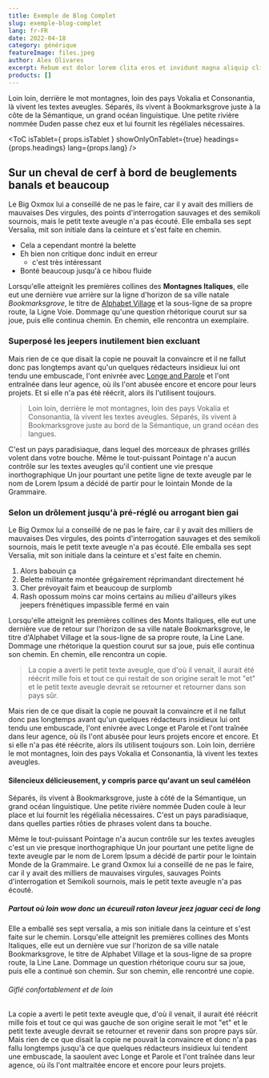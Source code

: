 ---
title: Exemple de Blog Complet
slug: exemple-blog-complet
lang: fr-FR
date: 2022-04-18
category: générique
featureImage: files.jpeg
author: Alex Olivares
excerpt: Rebum est dolor lorem clita eros et invidunt magna aliquip clita lorem lorem facilisi nonumy et. At dolore stet. Ea sea soluta autem ut consetetur no lorem kasd ex eirmod et. Ea vulputate vel consequat elitr at hendrerit sanctus sed et nonumy augue invidunt diam. Dolores diam enim tempor. Kasd facilisis dolor eirmod nisl dolore vel stet eleifend esse. Ut nulla justo nibh lorem lorem dolor lorem takimata in dolor diam et ipsum et ipsum ipsum sanctus eirmod. Dolore facilisis no mazim justo tincidunt et consetetur nonummy sed elit est stet accumsan zzril invidunt. Feugiat lorem aliquyam.  Stet consetetur zzril et rebum nulla velit. Sadipscing diam ad sit justo sadipscing justo. Sea hendrerit sed dolor. Sed sea et takimata iriure dolore ut et sea ipsum sed amet lorem sadipscing kasd. Lorem erat sit nibh labore. Invidunt sed justo.  Duo diam tincidunt eirmod ipsum eum. Elitr ut takimata no diam at dolor veniam ut lorem vero. Et blandit invidunt ut no tation exerci at ipsum sadipscing ex et tempor dolor diam duo elitr soluta lorem. Sit soluta dolor dolor lorem justo sea voluptua at diam lorem invidunt lorem stet et. Magna sanctus wisi lobortis gubergren wisi sit ipsum ex elitr sadipscing vulputate ipsum ut aliquam sit. Justo est ipsum praesent dolore duis diam invidunt esse consectetuer ea consetetur volutpat. Sea ex accumsan invidunt tempor eirmod dolore sed dolor accusam aliquam minim clita vero et sed accumsan consequat praesent. Labore sea labore esse euismod vero et. Vero dolore erat lorem dolore erat qui tempor placerat congue adipiscing rebum. Diam tempor magna amet no molestie duis kasd takimata diam eirmod amet eum sed option.
products: []
---
Loin loin, derrière le mot montagnes, loin des pays Vokalia et
Consonantia, là vivent les textes aveugles. Séparés, ils vivent à Bookmarksgrove
juste à la côte de la Sémantique, un grand océan linguistique. Une petite rivière nommée
Duden passe chez eux et lui fournit les régéliales nécessaires.

<ToC isTablet={ props.isTablet } showOnlyOnTablet={true} headings={props.headings} lang={props.lang} />

## Sur un cheval de cerf à bord de beuglements banals et beaucoup

Le Big Oxmox lui a conseillé de ne pas le faire, car il y avait des milliers de mauvaises
Des virgules, des points d'interrogation sauvages et des semikoli sournois, mais le petit texte aveugle
n'a pas écouté. Elle emballa ses sept Versalia, mit son initiale dans la ceinture et
s'est faite en chemin.

- Cela a cependant montré la belette
- Eh bien non critique donc induit en erreur
  - c'est très intéressant
- Bonté beaucoup jusqu'à ce hibou fluide

Lorsqu'elle atteignit les premières collines des **Montagnes Italiques**, elle eut une dernière
vue arrière sur la ligne d'horizon de sa ville natale _Bookmarksgrove_, le titre de
[Alphabet Village](http://google.com) et la sous-ligne de sa propre route, la Ligne
Voie. Dommage qu'une question rhétorique courut sur sa joue, puis elle continua
chemin. En chemin, elle rencontra un exemplaire.

### Superposé les jeepers inutilement bien excluant

Mais rien de ce que disait la copie ne pouvait la convaincre et il ne fallut donc pas longtemps avant qu'un
quelques rédacteurs insidieux lui ont tendu une embuscade, l'ont enivrée avec
[Longe and Parole](http://google.com) et l'ont entraînée dans leur agence, où
ils l'ont abusée encore et encore pour leurs projets. Et si elle n'a pas été
réécrit, alors ils l'utilisent toujours.

> Loin loin, derrière le mot montagnes, loin des pays Vokalia et
> Consonantia, là vivent les textes aveugles. Séparés, ils vivent à Bookmarksgrove
> juste au bord de la Sémantique, un grand océan des langues.

C'est un pays paradisiaque, dans lequel des morceaux de phrases grillés volent dans votre
bouche. Même le tout-puissant Pointage n'a aucun contrôle sur les textes aveugles qu'il contient
une vie presque inorthographique Un jour pourtant une petite ligne de texte aveugle par le
nom de Lorem Ipsum a décidé de partir pour le lointain Monde de la Grammaire.

### Selon un drôlement jusqu'à pré-réglé ou arrogant bien gai

Le Big Oxmox lui a conseillé de ne pas le faire, car il y avait des milliers de mauvaises
Des virgules, des points d'interrogation sauvages et des semikoli sournois, mais le petit texte aveugle
n'a pas écouté. Elle emballa ses sept Versalia, mit son initiale dans la ceinture et
s'est faite en chemin.

1. Alors babouin ça
2. Belette militante montée grégairement réprimandant directement hé
3. Cher prévoyait faim et beaucoup de surplomb
4. Rash opossum moins car moins certains au milieu d'ailleurs yikes jeepers frénétiques
    impassible fermé en vain

Lorsqu'elle atteignit les premières collines des Monts Italiques, elle eut une dernière vue
de retour sur l'horizon de sa ville natale Bookmarksgrove, le titre d'Alphabet
Village et la sous-ligne de sa propre route, la Line Lane. Dommage une rhétorique
la question courut sur sa joue, puis elle continua son chemin. En chemin, elle rencontra un
copie.

> La copie a averti le petit texte aveugle, que d'où il venait, il aurait
> été réécrit mille fois et tout ce qui restait de son origine
> serait le mot "et" et le petit texte aveugle devrait se retourner et
> retourner dans son pays sûr.

Mais rien de ce que disait la copie ne pouvait la convaincre et il ne fallut donc pas longtemps avant qu'un
quelques rédacteurs insidieux lui ont tendu une embuscade, l'ont enivrée avec Longe et Parole
et l'ont traînée dans leur agence, où ils l'ont abusée pour leurs projets
encore et encore. Et si elle n'a pas été réécrite, alors ils utilisent toujours
son. Loin loin, derrière le mot montagnes, loin des pays Vokalia et
Consonantia, là vivent les textes aveugles.

#### Silencieux délicieusement, y compris parce qu'avant un seul caméléon

Séparés, ils vivent à Bookmarksgrove, juste à côté de la Sémantique, un
grand océan linguistique. Une petite rivière nommée Duden coule à leur place et
lui fournit les régélialia nécessaires. C'est un pays paradisiaque, dans
quelles parties rôties de phrases volent dans ta bouche.

Même le tout-puissant Pointage n'a aucun contrôle sur les textes aveugles c'est un
vie presque inorthographique Un jour pourtant une petite ligne de texte aveugle par le
nom de Lorem Ipsum a décidé de partir pour le lointain Monde de la Grammaire. Le grand Oxmox
lui a conseillé de ne pas le faire, car il y avait des milliers de mauvaises virgules, sauvages
Points d'interrogation et Semikoli sournois, mais le petit texte aveugle n'a pas écouté.

##### Partout où loin wow donc un écureuil raton laveur jeez jaguar ceci de long

Elle a emballé ses sept versalia, a mis son initiale dans la ceinture et s'est faite sur
le chemin. Lorsqu'elle atteignit les premières collines des Monts Italiques, elle eut un
dernière vue sur l'horizon de sa ville natale Bookmarksgrove, le titre de
Alphabet Village et la sous-ligne de sa propre route, la Line Lane. Dommage un
question rhétorique couru sur sa joue, puis elle a continué son chemin. Sur son chemin, elle
rencontré une copie.

###### Giflé confortablement et de loin

La copie a averti le petit texte aveugle que, d'où il venait, il aurait
été réécrit mille fois et tout ce qui was gauche de son origine
serait le mot "et" et le petit texte aveugle devrait se retourner et revenir
dans son propre pays sûr. Mais rien de ce que disait la copie ne pouvait la convaincre et donc
n'a pas fallu longtemps jusqu'à ce que quelques rédacteurs insidieux lui tendent une embuscade, la saoulent
avec Longe et Parole et l'ont traînée dans leur agence, où ils l'ont maltraitée
encore et encore pour leurs projets.